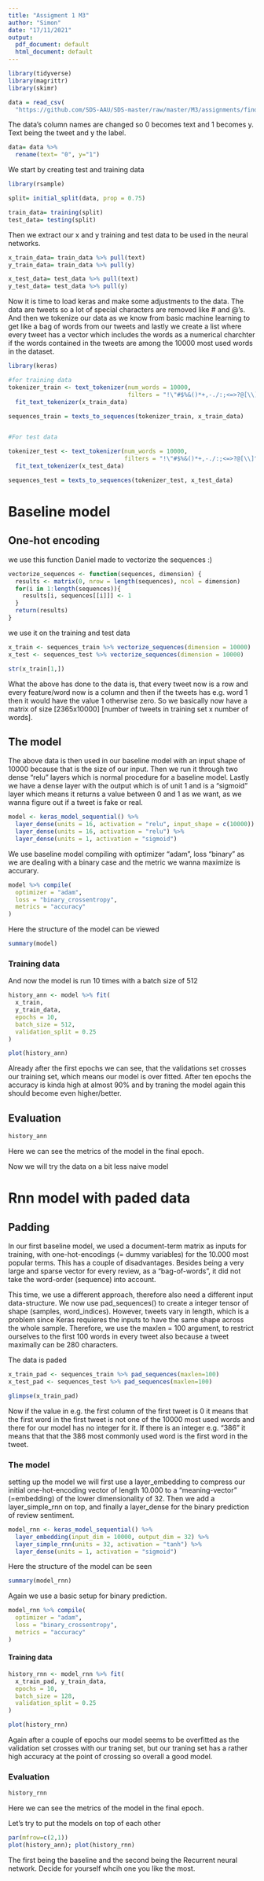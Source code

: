 ```yaml
---
title: "Assigment 1 M3"
author: "Simon"
date: "17/11/2021"
output:
  pdf_document: default
  html_document: default
---
```


```r
library(tidyverse)
library(magrittr)
library(skimr)

data = read_csv(
  "https://github.com/SDS-AAU/SDS-master/raw/master/M3/assignments/find_elon.gz")
```
The data's column names are changed so 0 becomes text and 1 becomes y. Text being the tweet and y the label.

```r
data= data %>%
  rename(text= "0", y="1")
```


We start by creating test and training data 

```r
library(rsample)

split= initial_split(data, prop = 0.75)

train_data= training(split)
test_data= testing(split)
```


Then we extract our x and y training and test data to be used in the neural networks.
```r
x_train_data= train_data %>% pull(text)
y_train_data= train_data %>% pull(y)

x_test_data= test_data %>% pull(text)
y_test_data= test_data %>% pull(y)
```


Now it is time to load keras and make some adjustments to the data. The data are tweets so a lot of special characters are removed like # and @'s. And then we tokenize our data as we know from basic machine learning to get like a bag of words from our tweets and lastly we create a list where every tweet has a vector which includes the words as a numerical charchter if the words contained in the tweets are among the 10000 most used words in the dataset.
```r
library(keras)

#for training data
tokenizer_train <- text_tokenizer(num_words = 10000,
                                  filters = "!\"#$%&()*+,-./:;<=>?@[\\]^_`{|}~\t\n" ) %>%
  fit_text_tokenizer(x_train_data)

sequences_train = texts_to_sequences(tokenizer_train, x_train_data)


#For test data

tokenizer_test <- text_tokenizer(num_words = 10000,
                                 filters = "!\"#$%&()*+,-./:;<=>?@[\\]^_`{|}~\t\n" ) %>%
  fit_text_tokenizer(x_test_data)

sequences_test = texts_to_sequences(tokenizer_test, x_test_data)

```


# Baseline model

## One-hot encoding

we use this function Daniel made to vectorize the sequences :)
```r
vectorize_sequences <- function(sequences, dimension) {
  results <- matrix(0, nrow = length(sequences), ncol = dimension) 
  for(i in 1:length(sequences)){
    results[i, sequences[[i]]] <- 1 
  }
  return(results)
}
```

we use it on the training and test data

```r
x_train <- sequences_train %>% vectorize_sequences(dimension = 10000) 
x_test <- sequences_test %>% vectorize_sequences(dimension = 10000) 

str(x_train[1,])
```
What the above has done to the data is, that every tweet now is a row and every feature/word now is a column and then if the tweets has e.g. word 1 then it would have the value 1 otherwise zero. So we basically now have a matrix of size [2365x10000] [number of tweets in training set x number of words].

## The model

The above data is then used in our baseline model with an input shape of 10000 because that is the size of our input. Then we run it through two dense "relu" layers which is normal procedure for a baseline model. Lastly we have a dense layer with the output which is of unit 1 and is a "sigmoid" layer which means it returns a value between 0 and 1 as we want, as we wanna figure out if a tweet is fake or real.
```r
model <- keras_model_sequential() %>%
  layer_dense(units = 16, activation = "relu", input_shape = c(10000)) %>%
  layer_dense(units = 16, activation = "relu") %>%
  layer_dense(units = 1, activation = "sigmoid")
```

We use baseline model compiling with optimizer "adam", loss "binary" as we are dealing with a binary case and the metric we wanna maximize is accurary.
```r
model %>% compile(
  optimizer = "adam",
  loss = "binary_crossentropy",
  metrics = "accuracy"
)
```

Here the structure of the model can be viewed
```r
summary(model)
```

### Training data
And now the model is run 10 times with a batch size of 512
```r
history_ann <- model %>% fit(
  x_train,
  y_train_data,
  epochs = 10,
  batch_size = 512,
  validation_split = 0.25
)
```

```r
plot(history_ann)
```
Already after the first epochs we can see, that the validations set crosses our training set, which means our model is over fitted. After ten epochs the accuracy is kinda high at almost 90% and by traning the model again this should become even higher/better.

## Evaluation
```r
history_ann
```
Here we can see the metrics of the model in the final epoch.

Now we will try the data on a bit less naive model

# Rnn model with paded data
## Padding
In our first baseline model, we used a document-term matrix as inputs for training, with one-hot-encodings (= dummy variables) for the 10.000 most popular terms. This has a couple of disadvantages. Besides being a very large and sparse vector for every review, as a “bag-of-words”, it did not take the word-order (sequence) into account.

This time, we use a different approach, therefore also need a different input data-structure. We now use pad_sequences() to create a integer tensor of shape (samples, word_indices). However, tweets vary in length, which is a problem since Keras requieres the inputs to have the same shape across the whole sample. Therefore, we use the maxlen = 100 argument, to restrict ourselves to the first 100 words in every tweet also because a tweet maximally can be 280 characters.

The data is paded
```r
x_train_pad <- sequences_train %>% pad_sequences(maxlen=100)
x_test_pad <- sequences_test %>% pad_sequences(maxlen=100)

```


```r
glimpse(x_train_pad)
```
Now if the value in e.g. the first column of the first tweet is 0 it means that the first  word in the first tweet is not one of the 10000 most used words and there for our model has no integer for it. If there is an integer e.g. "386" it means that that the 386 most commonly used word is the first word in the tweet.


### The model

setting up the model we will first use a layer_embedding to compress our initial one-hot-encoding vector of length 10.000 to a “meaning-vector” (=embedding) of the lower dimensionality of 32. Then we add a layer_simple_rnn on top, and finally a layer_dense for the binary prediction of review sentiment.
```r
model_rnn <- keras_model_sequential() %>%
  layer_embedding(input_dim = 10000, output_dim = 32) %>%
  layer_simple_rnn(units = 32, activation = "tanh") %>%
  layer_dense(units = 1, activation = "sigmoid")
```

Here the structure of the model can be seen
```r
summary(model_rnn)
```

Again we use a basic setup for binary prediction.
```r
model_rnn %>% compile(
  optimizer = "adam",
  loss = "binary_crossentropy",
  metrics = "accuracy"
)
```

#### Training data
```r
history_rnn <- model_rnn %>% fit(
  x_train_pad, y_train_data,
  epochs = 10,
  batch_size = 128,
  validation_split = 0.25
)
```

```r
plot(history_rnn) 
```
Again after a couple of epochs our model seems to be overfitted as the validation set crosses with our traning set, but our traning set has a rather high accuracy at the point of crossing so overall a good model.

### Evaluation
```r
history_rnn
```
Here we can see the metrics of the model in the final epoch.

Let's try to put the models on top of each other

```r
par(mfrow=c(2,1))
plot(history_ann); plot(history_rnn)

```
The first being the baseline and the second being the Recurrent neural network. Decide for yourself whcih one you like the most.


